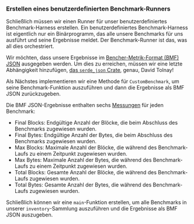 
### Erstellen eines benutzerdefinierten Benchmark-Runners

Schließlich müssen wir einen Runner für unser benutzerdefiniertes Benchmark-Harness erstellen.
Ein benutzerdefiniertes Benchmark-Harness ist eigentlich nur ein Binärprogramm,
das alle unsere Benchmarks für uns ausführt und seine Ergebnisse meldet.
Der Benchmark-Runner ist das, was all dies orchestriert.

Wir möchten, dass unsere Ergebnisse im [Bencher-Metrik-Format (BMF) JSON][bmf json] ausgegeben werden.
Um dies zu erreichen, müssen wir eine letzte Abhängigkeit hinzufügen,
[das `serde_json` Crate][crates serde json], genau, David Tolnay!

<CargoTomlSerdeJson />

Als Nächstes implementieren wir eine Methode für `CustomBenchmark`, um seine Benchmark-Funktion auszuführen
und dann die Ergebnisse als BMF JSON zurückzugeben.

<PlayGameRsRun />

Die BMF JSON-Ergebnisse enthalten sechs [Messungen][measures] für jeden Benchmark:

- Final Blocks: Endgültige Anzahl der Blöcke, die beim Abschluss des Benchmarks zugewiesen wurden.
- Final Bytes: Endgültige Anzahl der Bytes, die beim Abschluss des Benchmarks zugewiesen wurden.
- Max Blocks: Maximale Anzahl der Blöcke, die während des Benchmark-Laufs zu einem Zeitpunkt zugewiesen wurden.
- Max Bytes: Maximale Anzahl der Bytes, die während des Benchmark-Laufs zu einem Zeitpunkt zugewiesen wurden.
- Total Blocks: Gesamte Anzahl der Blöcke, die während des Benchmark-Laufs zugewiesen wurden.
- Total Bytes: Gesamte Anzahl der Bytes, die während des Benchmark-Laufs zugewiesen wurden.

Schließlich können wir eine `main`-Funktion erstellen, um alle Benchmarks in unserer `inventory`-Sammlung auszuführen
und die Ergebnisse als BMF JSON auszugeben.

<PlayGameMain />

[bmf json]: /de/docs/reference/bencher-metric-format/
[measures]: /de/docs/explanation/benchmarking/#measures

[crates serde json]: https://crates.io/crates/serde_json